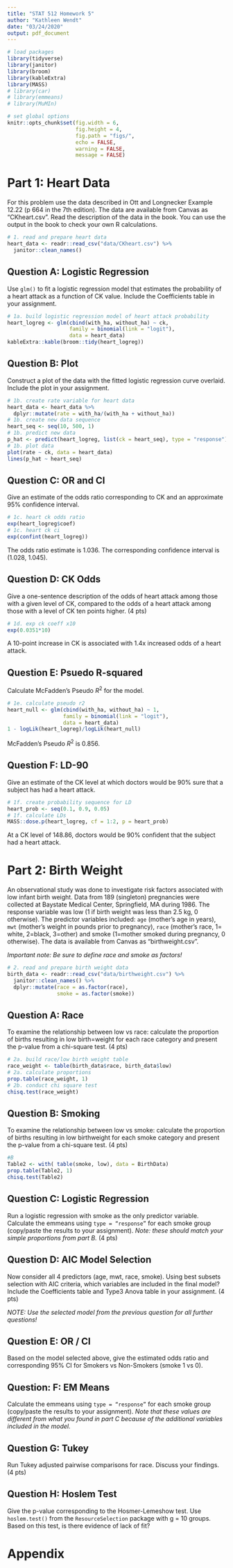 ```yaml
---
title: "STAT 512 Homework 5"
author: "Kathleen Wendt"
date: "03/24/2020"
output: pdf_document
---
```


```r
# load packages
library(tidyverse)
library(janitor)
library(broom)
library(kableExtra)
library(MASS)
# library(car)
# library(emmeans)
# library(MuMIn)
```

```r
# set global options
knitr::opts_chunk$set(fig.width = 6, 
                      fig.height = 4, 
                      fig.path = "figs/",
                      echo = FALSE, 
                      warning = FALSE, 
                      message = FALSE)
```

# Part 1: Heart Data

For this problem use the data described in Ott and Longnecker Example 12.22 (p 664 in the 7th edition). The data are available from Canvas as “CKheart.csv”. Read the description of the data in the book. You can use the output in the book to check your own R calculations.

```r
# 1. read and prepare heart data
heart_data <- readr::read_csv("data/CKheart.csv") %>% 
  janitor::clean_names()
```

## Question A: Logistic Regression

Use `glm()` to fit a logistic regression model that estimates the probability of a heart attack as a function of CK value. Include the Coefficients table in your assignment.

```r
# 1a. build logistic regression model of heart attack probability
heart_logreg <- glm(cbind(with_ha, without_ha) ~ ck, 
                    family = binomial(link = "logit"),
                    data = heart_data)
kableExtra::kable(broom::tidy(heart_logreg))
```

## Question B: Plot

Construct a plot of the data with the fitted logistic regression curve overlaid. Include the plot in your assignment.

```r
# 1b. create rate variable for heart data
heart_data <- heart_data %>% 
  dplyr::mutate(rate = with_ha/(with_ha + without_ha))
# 1b. create new data sequence
heart_seq <- seq(10, 500, 1)
# 1b. predict new data 
p_hat <- predict(heart_logreg, list(ck = heart_seq), type = "response")
# 1b. plot data
plot(rate ~ ck, data = heart_data)
lines(p_hat ~ heart_seq)
```

## Question C: OR and CI

Give an estimate of the odds ratio corresponding to CK and an approximate 95% confidence interval.

```r
# 1c. heart ck odds ratio
exp(heart_logreg$coef)
# 1c. heart ck ci
exp(confint(heart_logreg))
```

The odds ratio estimate is 1.036. The corresponding confidence interval is (1.028, 1.045).

## Question D: CK Odds

Give a one-sentence description of the odds of heart attack among those with a given level of CK, compared to the odds of a heart attack among those with a level of CK ten points higher. (4 pts)

```r
# 1d. exp ck coeff x10
exp(0.0351*10)
```

A 10-point increase in CK is associated with 1.4x increased odds of a heart attack. 

## Question E: Psuedo R-squared

Calculate McFadden’s Pseudo $R^2$ for the model.

```r
# 1e. calculate pseudo r2
heart_null <- glm(cbind(with_ha, without_ha) ~ 1,
                  family = binomial(link = "logit"),
                  data = heart_data)
1 - logLik(heart_logreg)/logLik(heart_null)
```

McFadden's Pseudo $R^2$ is 0.856.

## Question F: LD-90

Give an estimate of the CK level at which doctors would be 90% sure that a subject has had a heart attack.

```r
# 1f. create probability sequence for LD
heart_prob <- seq(0.1, 0.9, 0.05)
# 1f. calculate LDs
MASS::dose.p(heart_logreg, cf = 1:2, p = heart_prob)
```

At a CK level of 148.86, doctors would be 90% confident that the subject had a heart attack.

# Part 2: Birth Weight

An observational study was done to investigate risk factors associated with low infant birth weight. Data from 189 (singleton) pregnancies were collected at Baystate Medical Center, Springfield, MA during 1986. The response variable was low (1 if birth weight was less than 2.5 kg, 0 otherwise). The predictor variables included: `age` (mother’s age in years), `mwt` (mother’s weight in pounds prior to pregnancy), `race` (mother’s race, 1= white, 2=black, 3=other) and smoke (1=mother smoked during pregnancy, 0 otherwise). The data is available from Canvas as “birthweight.csv”.

_Important note: Be sure to define race and smoke as factors!_

```r
# 2. read and prepare birth weight data
birth_data <- readr::read_csv("data/birthweight.csv") %>% 
  janitor::clean_names() %>% 
  dplyr::mutate(race = as.factor(race),
                smoke = as.factor(smoke))
```

## Question A: Race

To examine the relationship between low vs race: calculate the proportion of births resulting in low birth=weight for each race category and present the p-value from a chi-square test. (4 pts)

```r
# 2a. build race/low birth weight table
race_weight <- table(birth_data$race, birth_data$low)
# 2a. calculate proportions
prop.table(race_weight, 1)
# 2b. conduct chi square test
chisq.test(race_weight)
```

## Question B: Smoking

To examine the relationship between low vs smoke: calculate the proportion of births resulting in low birthweight for each smoke category and present the p-value from a chi-square test. (4 pts)

```r
#B
Table2 <- with( table(smoke, low), data = BirthData)
prop.table(Table2, 1)
chisq.test(Table2)
```


## Question C: Logistic Regression

Run a logistic regression with smoke as the only predictor variable. Calculate the emmeans using `type = “response”` for each smoke group (copy/paste the results to your assignment). _Note: these should match your simple proportions from part B._ (4 pts)

## Question D: AIC Model Selection

Now consider all 4 predictors (age, mwt, race, smoke). Using best subsets selection with AIC criteria, which variables are included in the final model? Include the Coefficients table and Type3 Anova table in your assignment. (4 pts)

_NOTE: Use the selected model from the previous question for all further questions!_

## Question E: OR / CI

Based on the model selected above, give the estimated odds ratio and
corresponding 95% CI for Smokers vs Non-Smokers (smoke 1 vs 0).

## Question: F: EM Means

Calculate the emmeans using `type = “response”` for each smoke group
(copy/paste the results to your assignment). _Note that these values are different from what you found in part C because of the additional variables included in the model._

## Question G: Tukey

Run Tukey adjusted pairwise comparisons for race. Discuss your findings. (4
pts)

## Question H: Hoslem Test

Give the p-value corresponding to the Hosmer-Lemeshow test. Use `hoslem.test()` from the `ResourceSelection` package with g = 10 groups. Based on this test, is there evidence of lack of fit?

\newpage

# Appendix

```r
```
